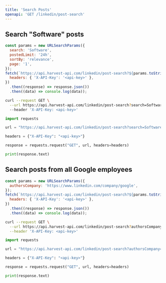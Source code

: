 ```yaml
---
title: 'Search Posts'
openapi: 'GET /linkedin/post-search'
---
```


## Search "Software" posts

<CodeGroup>

```javascript JavaScript
const params = new URLSearchParams({
  search: 'Software',
  postedLimit: '24h',
  sortBy: 'relevance',
  page: '1',
});
fetch(`https://api.harvest-api.com/linkedin/post-search?${params.toString()}`, {
  headers: { 'X-API-Key': '<api-key>' },
})
  .then((response) => response.json())
  .then((data) => console.log(data));
```

```bash cURL
curl --request GET \
  --url https://api.harvest-api.com/linkedin/post-search?search=Software&postedLimit=24h&sortBy=relevance&page=1 \
  --header 'X-API-Key: <api-key>'
```

```python Python
import requests

url = "https://api.harvest-api.com/linkedin/post-search?search=Software&postedLimit=24h&sortBy=relevance&page=1"

headers = {"X-API-Key": "<api-key>"}

response = requests.request("GET", url, headers=headers)

print(response.text)
```

</CodeGroup>

## Search posts from all Google employees

<CodeGroup>

```javascript JavaScript
const params = new URLSearchParams({
  authorsCompany: 'https://www.linkedin.com/company/google',
});
fetch(`https://api.harvest-api.com/linkedin/post-search?${params.toString()}`, {
  headers: { 'X-API-Key': '<api-key>' },
})
  .then((response) => response.json())
  .then((data) => console.log(data));
```

```bash cURL
curl --request GET \
  --url https://api.harvest-api.com/linkedin/post-search?authorsCompany=https://www.linkedin.com/company/google \
  --header 'X-API-Key: <api-key>'
```

```python Python
import requests

url = "https://api.harvest-api.com/linkedin/post-search?authorsCompany=https://www.linkedin.com/company/google"

headers = {"X-API-Key": "<api-key>"}

response = requests.request("GET", url, headers=headers)

print(response.text)
```

</CodeGroup>
